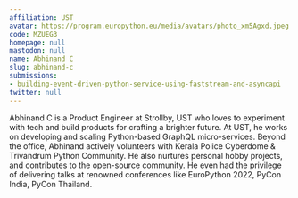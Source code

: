```yaml
---
affiliation: UST
avatar: https://program.europython.eu/media/avatars/photo_xm5Agxd.jpeg
code: MZUEG3
homepage: null
mastodon: null
name: Abhinand C
slug: abhinand-c
submissions:
- building-event-driven-python-service-using-faststream-and-asyncapi
twitter: null
---
```


Abhinand C is a Product Engineer at Strollby, UST who loves to experiment with tech and build products for crafting a brighter future. At UST, he works on developing and scaling Python-based GraphQL micro-services.
Beyond the office, Abhinand actively volunteers with Kerala Police Cyberdome & Trivandrum Python Community. He also nurtures personal hobby projects, and contributes to the open-source community. He even had the privilege of delivering talks at renowned conferences like EuroPython 2022, PyCon India, PyCon Thailand.
